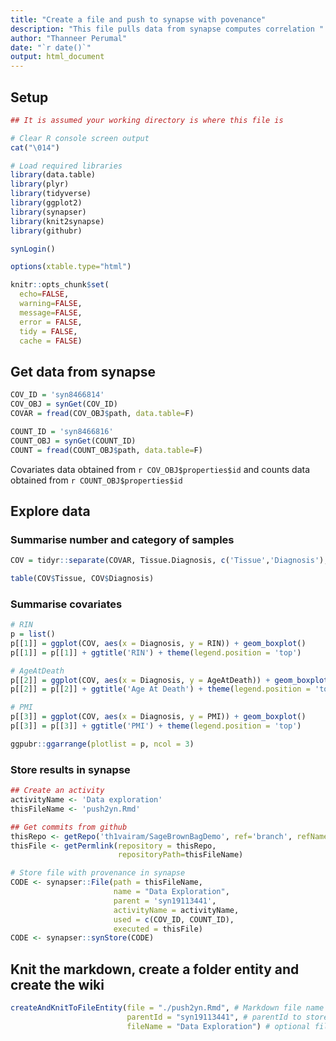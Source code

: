 ```yaml
---
title: "Create a file and push to synapse with povenance"
description: "This file pulls data from synapse computes correlation "
author: "Thanneer Perumal"
date: "`r date()`"
output: html_document
---
```

## Setup
```r
## It is assumed your working directory is where this file is

# Clear R console screen output
cat("\014")  

# Load required libraries
library(data.table)
library(plyr)
library(tidyverse)
library(ggplot2)
library(synapser)
library(knit2synapse)
library(githubr)

synLogin()

options(xtable.type="html")

knitr::opts_chunk$set(
  echo=FALSE,
  warning=FALSE,
  message=FALSE,
  error = FALSE,
  tidy = FALSE,
  cache = FALSE)
```

## Get data from synapse
```r
COV_ID = 'syn8466814'
COV_OBJ = synGet(COV_ID)
COVAR = fread(COV_OBJ$path, data.table=F) 

COUNT_ID = 'syn8466816'
COUNT_OBJ = synGet(COUNT_ID)
COUNT = fread(COUNT_OBJ$path, data.table=F)
```
Covariates data obtained from `r COV_OBJ$properties$id` and counts data obtained from `r COUNT_OBJ$properties$id`

## Explore data
### Summarise number and category of samples
```r
COV = tidyr::separate(COVAR, Tissue.Diagnosis, c('Tissue','Diagnosis'), sep = '\\.')

table(COV$Tissue, COV$Diagnosis)
```
### Summarise covariates
```r
# RIN
p = list()
p[[1]] = ggplot(COV, aes(x = Diagnosis, y = RIN)) + geom_boxplot()
p[[1]] = p[[1]] + ggtitle('RIN') + theme(legend.position = 'top')

# AgeAtDeath
p[[2]] = ggplot(COV, aes(x = Diagnosis, y = AgeAtDeath)) + geom_boxplot()
p[[2]] = p[[2]] + ggtitle('Age At Death') + theme(legend.position = 'top')

# PMI
p[[3]] = ggplot(COV, aes(x = Diagnosis, y = PMI)) + geom_boxplot()
p[[3]] = p[[3]] + ggtitle('PMI') + theme(legend.position = 'top')

ggpubr::ggarrange(plotlist = p, ncol = 3)
```


### Store results in synapse
```r
## Create an activity
activityName <- 'Data exploration'
thisFileName <- 'push2yn.Rmd'

## Get commits from github
thisRepo <- getRepo('th1vairam/SageBrownBagDemo', ref='branch', refName='master')
thisFile <- getPermlink(repository = thisRepo,
                        repositoryPath=thisFileName)

# Store file with provenance in synapse
CODE <- synapser::File(path = thisFileName,
                       name = "Data Exploration",
                       parent = 'syn19113441',
                       activityName = activityName, 
                       used = c(COV_ID, COUNT_ID),
                       executed = thisFile)
CODE <- synapser::synStore(CODE)
```

## Knit the markdown, create a folder entity and create the wiki
```r
createAndKnitToFileEntity(file = "./push2yn.Rmd", # Markdown file name
                          parentId = "syn19113441", # parentId to store this file in synapse
                          fileName = "Data Exploration") # optional fileName
```